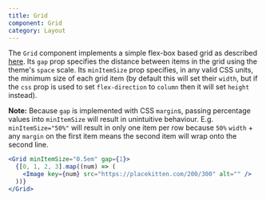 ```yaml
---
title: Grid
component: Grid
category: Layout
---
```


The `Grid` component implements a simple flex-box based grid as described [here](https://github.com/Heydon/fukol-grids).
Its `gap` prop specifies the distance between items in the grid using the theme's `space` scale. Its `minItemSize` prop specifies, in any valid CSS units, the minimum size of each grid item (by default this will set their `width`, but if the `css` prop is used to set `flex-direction` to `column` then it will set `height` instead).

**Note:** Because `gap` is implemented with CSS `margin`s, passing percentage values into `minItemSize` will result in unintuitive behaviour. E.g. `minItemSize="50%"` will result in only one item per row because `50%` `width` + any `margin` on the first item means the second item will wrap onto the second line.

```jsx preview
<Grid minItemSize="0.5em" gap={1}>
  {[0, 1, 2, 3].map((num) => (
    <Image key={num} src="https://placekitten.com/200/300" alt="" />
  ))}
</Grid>
```
